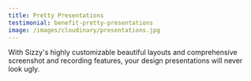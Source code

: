 ```yaml
---
title: Pretty Presentations
testimonial: benefit-pretty-presentations
image: /images/cloudinary/presentations.jpg
---
```

With Sizzy's highly customizable beautiful layouts and comprehensive screenshot and recording features, your design presentations will never look ugly.
